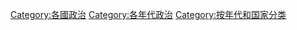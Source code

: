
[[Category:各國政治|Category:各國政治]]
[[Category:各年代政治|Category:各年代政治]]
[[Category:按年代和国家分类|Category:按年代和国家分类]]